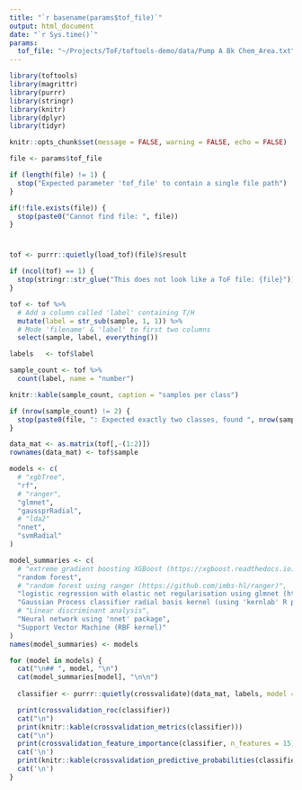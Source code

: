 ```yaml
---
title: "`r basename(params$tof_file)`"
output: html_document
date: "`r Sys.time()`"
params:
  tof_file: "~/Projects/ToF/toftools-demo/data/Pump A Bk Chem_Area.txt"
---
```


```r
library(toftools)
library(magrittr)
library(purrr)
library(stringr)
library(knitr)
library(dplyr)
library(tidyr)

knitr::opts_chunk$set(message = FALSE, warning = FALSE, echo = FALSE)

file <- params$tof_file

if (length(file) != 1) {
  stop("Expected parameter 'tof_file' to contain a single file path")
}

if(!file.exists(file)) {
  stop(paste0("Cannot find file: ", file))
}
```

# {.tabset .tabset-fade}

```r
tof <- purrr::quietly(load_tof)(file)$result

if (ncol(tof) == 1) {
  stop(stringr::str_glue("This does not look like a ToF file: {file}"))
}

tof <- tof %>%
  # Add a column called 'label' containing T/H
  mutate(label = str_sub(sample, 1, 1)) %>%
  # Mode 'filename' & 'label' to first two columns
  select(sample, label, everything())

labels   <- tof$label

sample_count <- tof %>%
  count(label, name = "number")

knitr::kable(sample_count, caption = "samples per class")

if (nrow(sample_count) != 2) {
  stop(paste0(file, ": Expected exactly two classes, found ", nrow(sample_count)))
}
```

```r
data_mat <- as.matrix(tof[,-(1:2)])
rownames(data_mat) <- tof$sample

models <- c(
  # "xgbTree",
  "rf",
  # "ranger",
  "glmnet",
  "gaussprRadial",
  # "lda2"
  "nnet",
  "svmRadial"
)

model_summaries <- c(
  # "extreme gradient boosting XGBoost (https://xgboost.readthedocs.io)",
  "random forest",
  # "random forest using ranger (https://github.com/imbs-hl/ranger)",
  "logistic regression with elastic net regularisation using glmnet (https://cran.r-project.org/web/packages/glmnet/index.html)",
  "Gaussian Process classifier radial basis kernel (using 'kernlab' R package')",
  # "Linear discriminant analysis",
  "Neural network using 'nnet' package",
  "Support Vector Machine (RBF kernel)"
)
names(model_summaries) <- models

for (model in models) {
  cat("\n## ", model, "\n")
  cat(model_summaries[model], "\n\n")
  
  classifier <- purrr::quietly(crossvalidate)(data_mat, labels, model = model, n_folds = 10)$result

  print(crossvalidation_roc(classifier))
  cat("\n")
  print(knitr::kable(crossvalidation_metrics(classifier)))
  cat("\n")
  print(crossvalidation_feature_importance(classifier, n_features = 15))
  cat('\n')
  print(knitr::kable(crossvalidation_predictive_probabilities(classifier)))
  cat('\n')
}
```
